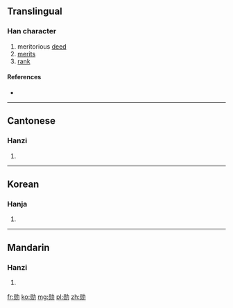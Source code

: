 {{also|勛}}
==Translingual==

===Han character===
{{Han char|rn=19|rad=力|as=07|sn=9|four=|canj=口人大尸 (ROKS)|ids=⿰[[员]][[力]]}}

# meritorious [[deed]]
# [[merit]]s
# [[rank]]

====References====
* {{Han ref|kx=0147.381|hdz=10371.060|uh=52CB|ud=21195}}

----

==Cantonese==

===Hanzi===
{{yue-hanzi|jyut=|y=fan1|tra=勛}}

# {{defn|lang=yue|sort=力07}}

----

==Korean==

===Hanja===
{{ko-hanja|hangeul=훈|rv=hun|mr=hun}}

# {{defn|lang=ko|sort=力10}}

----

==Mandarin==

===Hanzi===
{{cmn-hanzi|tra=勛|pin=[[xūn]] ([[xun1]])|wg=hsün<sup>1</sup>}}

# {{defn|lang=cmn|sort=力07}}

[[fr:勋]]
[[ko:勋]]
[[mg:勋]]
[[pl:勋]]
[[zh:勋]]